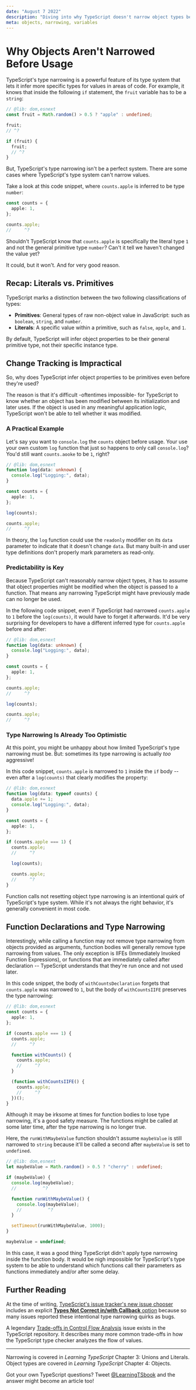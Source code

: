 ```yaml
---
date: "August 7 2022"
description: "Diving into why TypeScript doesn't narrow object types before they're modified."
meta: objects, narrowing, variables
---
```


# Why Objects Aren't Narrowed Before Usage

TypeScript's type narrowing is a powerful feature of its type system that lets it infer more specific types for values in areas of code.
For example, it knows that inside the following `if` statement, the `fruit` variable has to be a `string`:

```ts twoslash
// @lib: dom,esnext
const fruit = Math.random() > 0.5 ? "apple" : undefined;

fruit;
// ^?

if (fruit) {
  fruit;
  // ^?
}
```

But, TypeScript's type narrowing isn't be a perfect system.
There are some cases where TypeScript's type system can't narrow values.

Take a look at this code snippet, where `counts.apple` is inferred to be type `number`:

```ts twoslash
const counts = {
  apple: 1,
};

counts.apple;
//     ^?
```

Shouldn't TypeScript know that `counts.apple` is specifically the literal type `1` and not the general primitive type `number`?
Can't it tell we haven't changed the value yet?

It could, but it won't.
And for very good reason.

<!--truncate-->

## Recap: Literals vs. Primitives

TypeScript marks a distinction between the two following classifications of types:

- **Primitives**: General types of raw non-object value in JavaScript: such as `boolean`, `string`, and `number`.
- **Literals**: A specific value within a primitive, such as `false`, `apple`, and `1`.

By default, TypeScript will infer object properties to be their general primitive type, not their specific instance type.

## Change Tracking is Impractical

So, why does TypeScript infer object properties to be primitives even before they're used?

The reason is that it's difficult -oftentimes impossible- for TypeScript to know whether an object has been modified between its initialization and later uses.
If the object is used in any meaningful application logic, TypeScript won't be able to tell whether it was modified.

### A Practical Example

Let's say you want to `console.log` the `counts` object before usage.
Your use your own custom `log` function that just so happens to only call `console.log`?
You'd still want `counts.aooke` to be `1`, right?

```ts twoslash
// @lib: dom,esnext
function log(data: unknown) {
  console.log("Logging:", data);
}

const counts = {
  apple: 1,
};

log(counts);

counts.apple;
//     ^?
```

In theory, the `log` function could use the `readonly` modifier on its `data` parameter to indicate that it doesn't change `data`.
But many built-in and user type definitions don't properly mark parameters as read-only.

### Predictability is Key

Because TypeScript can't reasonably narrow object types, it has to assume that object properties might be modified when the object is passed to a function.
That means any narrowing TypeScript might have previously made can no longer be used.

In the following code snippet, even if TypeScript had narrowed `counts.apple` to `1` before the `log(counts)`, it would have to forget it afterwards.
It'd be very surprising for developers to have a different inferred type for `counts.apple` before and after:

```ts twoslash
// @lib: dom,esnext
function log(data: unknown) {
  console.log("Logging:", data);
}

const counts = {
  apple: 1,
};

counts.apple;
//     ^?

log(counts);

counts.apple;
//     ^?
```

### Type Narrowing Is Already Too Optimistic

At this point, you might be unhappy about how limited TypeScript's type narrowing must be.
But: sometimes its type narrowing is actually _too_ aggressive!

In this code snippet, `counts.apple` is narrowed to `1` inside the `if` body -- even after a `log(counts)` that clearly modifies the property:

```ts twoslash
// @lib: dom,esnext
function log(data: typeof counts) {
  data.apple += 1;
  console.log("Logging:", data);
}

const counts = {
  apple: 1,
};

if (counts.apple === 1) {
  counts.apple;
  //     ^?

  log(counts);

  counts.apple;
  //     ^?
}
```

Function calls not resetting object type narrowing is an intentional quirk of TypeScript's type system.
While it's not always the right behavior, it's generally convenient in most code.

## Function Declarations and Type Narrowing

Interestingly, while calling a function may not remove type narrowing from objects provided as arguments, function bodies will generally remove type narrowing from values.
The only exception is IIFEs (Immediately Invoked Function Expressions), or functions that are immediately called after declaration -- TypeScript understands that they're run once and not used later.

In this code snippet, the body of `withCountsDeclaration` forgets that `counts.apple` was narrowed to `1`, but the body of `withCountsIIFE` preserves the type narrowing:

```ts twoslash
// @lib: dom,esnext
const counts = {
  apple: 1,
};

if (counts.apple === 1) {
  counts.apple;
  //     ^?

  function withCounts() {
    counts.apple;
    //     ^?
  }

  (function withCountsIIFE() {
    counts.apple;
    //     ^?
  })();
}
```

Although it may be irksome at times for function bodies to lose type narrowing, it's a good safety measure.
The functions might be called at some later time, after the type narrowing is no longer true.

Here, the `runWithMaybeValue` function shouldn't assume `maybeValue` is still narrowed to `string` because it'll be called a second after `maybeValue` is set to `undefined`.

```ts twoslash
// @lib: dom,esnext
let maybeValue = Math.random() > 0.5 ? "cherry" : undefined;

if (maybeValue) {
  console.log(maybeValue);
  //          ^?

  function runWithMaybeValue() {
    console.log(maybeValue);
    //          ^?
  }

  setTimeout(runWithMaybeValue, 1000);
}

maybeValue = undefined;
```

In this case, it was a good thing TypeScript didn't apply type narrowing inside the function body.
It would be nigh impossible for TypeScript's type system to be able to understand which functions call their parameters as functions immediately and/or after some delay.

## Further Reading

At the time of writing, [TypeScript's issue tracker's new issue chooser](https://github.com/microsoft/TypeScript/issues/new/choose) includes an explicit [**Types Not Correct in/with Callback** option](https://github.com/microsoft/TypeScript/issues/new?assignees=&labels=Duplicate&template=types-not-correct-in-with-callback.md&title=) because so many issues reported these intentional type narrowing quirks as bugs.

A legendary [Trade-offs in Control Flow Analysis](https://github.com/microsoft/TypeScript/issues/9998) issue exists in the TypeScript repository.
It describes many more common trade-offs in how the TypeScript type checker analyzes the flow of values.

---

Narrowing is covered in _Learning TypeScript_ Chapter 3: Unions and Literals.
Object types are covered in _Learning TypeScript_ Chapter 4: Objects.

Got your own TypeScript questions?
Tweet [@LearningTSbook](https://twitter.com/LearningTSBook) and the answer might become an article too!
